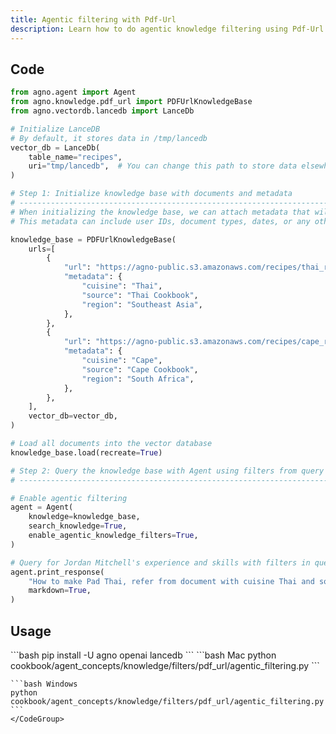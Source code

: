 ```yaml
---
title: Agentic filtering with Pdf-Url
description: Learn how to do agentic knowledge filtering using Pdf-Url documents with user-specific metadata.
---
```


## Code

```python
from agno.agent import Agent
from agno.knowledge.pdf_url import PDFUrlKnowledgeBase
from agno.vectordb.lancedb import LanceDb

# Initialize LanceDB
# By default, it stores data in /tmp/lancedb
vector_db = LanceDb(
    table_name="recipes",
    uri="tmp/lancedb",  # You can change this path to store data elsewhere
)

# Step 1: Initialize knowledge base with documents and metadata
# ------------------------------------------------------------------------------
# When initializing the knowledge base, we can attach metadata that will be used for filtering
# This metadata can include user IDs, document types, dates, or any other attributes

knowledge_base = PDFUrlKnowledgeBase(
    urls=[
        {
            "url": "https://agno-public.s3.amazonaws.com/recipes/thai_recipes_short.pdf",
            "metadata": {
                "cuisine": "Thai",
                "source": "Thai Cookbook",
                "region": "Southeast Asia",
            },
        },
        {
            "url": "https://agno-public.s3.amazonaws.com/recipes/cape_recipes_short_2.pdf",
            "metadata": {
                "cuisine": "Cape",
                "source": "Cape Cookbook",
                "region": "South Africa",
            },
        },
    ],
    vector_db=vector_db,
)

# Load all documents into the vector database
knowledge_base.load(recreate=True)

# Step 2: Query the knowledge base with Agent using filters from query automatically
# -----------------------------------------------------------------------------------

# Enable agentic filtering
agent = Agent(
    knowledge=knowledge_base,
    search_knowledge=True,
    enable_agentic_knowledge_filters=True,
)

# Query for Jordan Mitchell's experience and skills with filters in query so that Agent can automatically pick them up
agent.print_response(
    "How to make Pad Thai, refer from document with cuisine Thai and source Thai Cookbook",
    markdown=True,
)
```

## Usage

<Steps>
  <Step title="Install libraries">
    ```bash
    pip install -U agno openai lancedb
    ```
  </Step>

  <Step title="Run the example">
    <CodeGroup>
    ```bash Mac
    python cookbook/agent_concepts/knowledge/filters/pdf_url/agentic_filtering.py
    ```

    ```bash Windows
    python cookbook/agent_concepts/knowledge/filters/pdf_url/agentic_filtering.py
    ```
    </CodeGroup>
  </Step>
</Steps>
